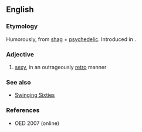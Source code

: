 ==English==

===Etymology===
Humorously, from [[shag]] + [[psychedelic]]. Introduced in {{w|Austin Powers (film series)}}.

===Adjective===
{{en-adj}}

# {{context|informal|lang=en}} [[sexy]], in an outrageously [[retro]] manner

===See also===
* [[Swinging Sixties]]

===References===
*OED 2007 (online)
